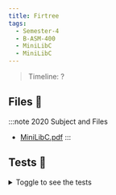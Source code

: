 ```yaml
---
title: Firtree
tags:
  - Semester-4
  - B-ASM-400
  - MiniLibC
  - MiniLibC
---
```

> Timeline: ?


## Files 📂

:::note 2020 Subject and Files
- [MiniLibC.pdf](https://github.com/Studio-17/Epitech-Subjects/raw/main/Semester-4/B-ASM-400/MiniLibC/MiniLibC/MiniLibC.pdf)
:::

## Tests 🤖
<details>
  <summary>Toggle to see the tests</summary>
  <div>
Yo
  </div>
</details>

